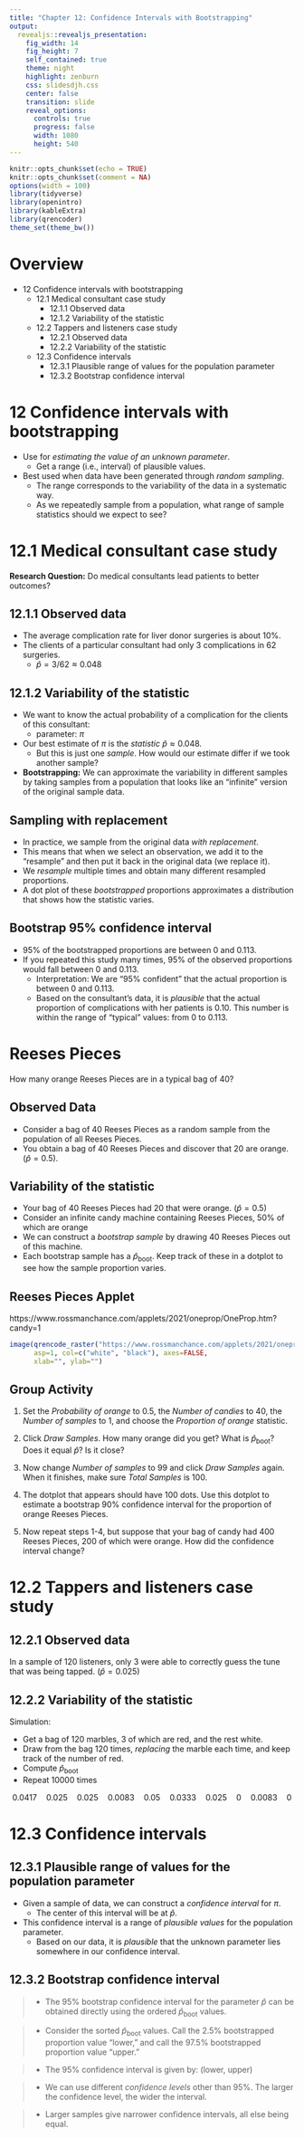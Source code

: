 ```yaml
---
title: "Chapter 12: Confidence Intervals with Bootstrapping"
output: 
  revealjs::revealjs_presentation:
    fig_width: 14 
    fig_height: 7
    self_contained: true
    theme: night
    highlight: zenburn
    css: slidesdjh.css
    center: false
    transition: slide
    reveal_options:
      controls: true
      progress: false
      width: 1080
      height: 540
---
```


```r
knitr::opts_chunk$set(echo = TRUE)
knitr::opts_chunk$set(comment = NA)
options(width = 100)
library(tidyverse)
library(openintro)
library(kableExtra)
library(qrencoder)
theme_set(theme_bw())
```

# Overview

- 12 Confidence intervals with bootstrapping
    - 12.1 Medical consultant case study
        - 12.1.1 Observed data
        - 12.1.2 Variability of the statistic
    - 12.2 Tappers and listeners case study
        - 12.2.1 Observed data
        - 12.2.2 Variability of the statistic
    - 12.3 Confidence intervals
        - 12.3.1 Plausible range of values for the population parameter
        - 12.3.2 Bootstrap confidence interval


# 12 Confidence intervals with bootstrapping

- Use for *estimating the value of an unknown parameter*.
    - Get a range (i.e., interval) of plausible values.
- Best used when data have been generated through *random sampling*.
    - The range corresponds to the variability of the data in a systematic way.
    - As we repeatedly sample from a population, what range of sample statistics should we expect to see?

# 12.1 Medical consultant case study

**Research Question:** Do medical consultants lead patients to better outcomes?

## 12.1.1 Observed data

- The average complication rate for liver donor surgeries is about 10%.
- The clients of a particular consultant had only 3 complications in 62 surgeries.
    - $\hat{p} = 3/62 \approx 0.048$
    
## 12.1.2 Variability of the statistic

- We want to know the actual probability of a complication for the clients of this consultant:
    - parameter: $\pi$
- Our best estimate of $\pi$ is the *statistic* $\hat{p} \approx 0.048$.
    - But this is just one *sample*. How would our estimate differ if we took another sample?
- **Bootstrapping:** We can approximate the variability in different samples by taking samples from a population that looks like an "infinite" version of the original sample data.

## {data-background-image="https://openintro-ims.netlify.app/images/boot1prop1.png" data-background-size="contain"}

## {data-background-image="https://openintro-ims.netlify.app/images/boot1prop2.png" data-background-size="contain"}

## {data-background-image="https://openintro-ims.netlify.app/images/boot1prop3.png" data-background-size="contain"}

## Sampling with replacement

- In practice, we sample from the original data *with replacement*.
- This means that when we select an observation, we add it to the "resample" and then put it back in the original data (we replace it).
- We *resample* multiple times and obtain many different resampled proportions.
- A dot plot of these *bootstrapped* proportions approximates a distribution that shows how the statistic varies.

## {data-background-image="https://openintro-ims.netlify.app/images/boot1prop4.png" data-background-size="contain"}

## {data-background-image="https://openintro-ims.netlify.app/images/boot1propboth.png" data-background-size="contain"}

## {data-background-image="https://openintro-ims.netlify.app/12-foundations-bootstrapping_files/figure-html/MedConsBSSim-1.png" data-background-size="contain"}

## Bootstrap 95% confidence interval

- 95% of the bootstrapped proportions are between 0 and 0.113.
- If you repeated this study many times, 95% of the observed proportions would fall between 0 and 0.113.
    - Interpretation: We are "95% confident" that the actual proportion is between 0 and 0.113.
    - Based on the consultant's data, it is *plausible* that the actual proportion of complications with her patients is 0.10. This number is within the range of "typical" values: from 0 to 0.113.
    
# Reeses Pieces

How many orange Reeses Pieces are in a typical bag of 40?

## Observed Data

- Consider a bag of 40 Reeses Pieces as a random sample from the population of all Reeses Pieces.
- You obtain a bag of 40 Reeses Pieces and discover that 20 are orange. ($\hat{p} = 0.5$).

## Variability of the statistic

- Your bag of 40 Reeses Pieces had 20 that were orange. ($\hat{p} = 0.5$)
- Consider an infinite candy machine containing Reeses Pieces, 50% of which are orange 
- We can construct a *bootstrap sample* by drawing 40 Reeses Pieces out of this machine.
- Each bootstrap sample has a $\hat{p}_\text{boot}$. Keep track of these in a dotplot to see how the sample proportion varies.

## Reeses Pieces Applet

https://www.rossmanchance.com/applets/2021/oneprop/OneProp.htm?candy=1

```r
image(qrencode_raster("https://www.rossmanchance.com/applets/2021/oneprop/OneProp.htm?candy=1"), 
      asp=1, col=c("white", "black"), axes=FALSE, 
      xlab="", ylab="")
```

## Group Activity

1. Set the *Probability of orange* to 0.5, the *Number of candies* to 40, the *Number of samples* to 1, and choose the *Proportion of orange* statistic. 

2. Click *Draw Samples*. How many orange did you get? What is $\hat{p}_\text{boot}$? Does it equal $\hat{p}$? Is it close?

3. Now change *Number of samples* to 99 and click *Draw Samples* again. When it finishes, make sure *Total Samples* is 100.

4. The dotplot that appears should have 100 dots. Use this dotplot to estimate a bootstrap 90% confidence interval for the proportion of orange Reeses Pieces.

5. Now repeat steps 1-4, but suppose that your bag of candy had 400 Reeses Pieces, 200 of which were orange. How did the confidence interval change? 

# 12.2 Tappers and listeners case study

## 12.2.1 Observed data

In a sample of 120 listeners, only 3 were able to correctly guess the tune that was being tapped. ($\hat{p} = 0.025$)

## 12.2.2 Variability of the statistic

Simulation:

- Get a bag of 120 marbles, 3 of which are red, and the rest white.
- Draw from the bag 120 times, *replacing* the marble each time, and keep track of the number of red.
- Compute $\hat{p}_\text{boot}$
- Repeat 10000 times

$$
0.0417 \quad 0.025 \quad 0.025 \quad 0.0083 \quad 0.05 \quad 0.0333 \quad 0.025 \quad 0 \quad 0.0083 \quad 0
$$

## {data-background-image="https://openintro-ims.netlify.app/12-foundations-bootstrapping_files/figure-html/tappers-bs-sim-1.png" data-background-size="contain"}

# 12.3 Confidence intervals

## 12.3.1 Plausible range of values for the population parameter

- Given a sample of data, we can construct a *confidence interval* for $\pi$.
    - The center of this interval will be at $\hat{p}$.
- This confidence interval is a range of *plausible values* for the population parameter.
    - Based on our data, it is *plausible* that the unknown parameter lies somewhere in our confidence interval.


## 12.3.2 Bootstrap confidence interval

>- The 95% bootstrap confidence interval for the parameter $\hat{p}$ can be obtained directly using the ordered $\hat{p}_\text{boot}$ values.

>- Consider the sorted $\hat{p}_\text{boot}$ values. Call the 2.5% bootstrapped proportion value "lower," and call the 97.5% bootstrapped proportion value "upper."

>- The 95% confidence interval is given by: (lower, upper)

>- We can use different *confidence levels* other than 95%. The larger the confidence level, the wider the interval.

>- Larger samples give narrower confidence intervals, all else being equal.